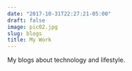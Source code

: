 ```yaml
---
date: "2017-10-31T22:27:21-05:00"
draft: false
image: pic02.jpg
slug: blogs
title: My Work
---
```


My blogs about technology and lifestyle.
